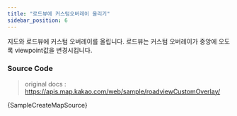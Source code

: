 ```yaml
---
title: "로드뷰에 커스텀오버레이 올리기"
sidebar_position: 6
---
```


지도와 로드뷰에 커스텀 오버레이를 올립니다. 로드뷰는 커스텀 오버레이가 중앙에 오도록 viewpoint값을 변경시킵니다.


<SampleCreateMap />

### Source Code

> original docs : https://apis.map.kakao.com/web/sample/roadviewCustomOverlay/

<CodeBlock className="language-jsx">{SampleCreateMapSource}</CodeBlock>
